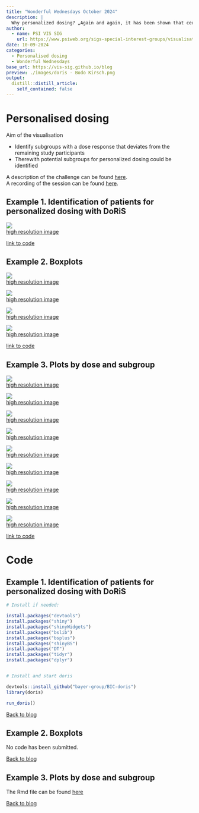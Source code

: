 ```yaml
---
title: "Wonderful Wednesdays October 2024"
description: |
  Why personalized dosing? „Again and again, it has been shown that certain patients benefit more from individual drugs, while others suffer more heavily from side effects… …and still they are usually treated with a standard dose." Free translation of a quote from Prof. Dr. Dr. Gerd Geisslinger, Executive Director, Fraunhofer Institute for Translational Medicine and Pharmacology, Frankfurt
author:
  - name: PSI VIS SIG
    url: https://www.psiweb.org/sigs-special-interest-groups/visualisation
date: 10-09-2024
categories:
  - Personalised dosing
  - Wonderful Wednesdays
base_url: https://vis-sig.github.io/blog
preview: ./images/doris - Bodo Kirsch.png
output:
  distill::distill_article:
    self_contained: false
---
```



# Personalised dosing
Aim of the visualisation

- Identify subgroups with a dose response that deviates from the remaining study participants
- Therewith potential subgroups for personalized dosing could be identified

A description of the challenge can be found [here](https://github.com/VIS-SIG/Wonderful-Wednesdays/tree/master/data/2024/2024-09-11).  
A recording of the session can be found [here](https://psiweb.org/vod/item/psi-vissig-wonderful-wednesday-55).

<a id="example1"></a>

## Example 1. Identification of patients for personalized dosing with DoRiS

![](./images/doris - Bodo Kirsch.png)  
[high resolution image](./images/doris - Bodo Kirsch.png)  

[link to code](#example1 code)


<a id="example2"></a>

## Example 2. Boxplots

![](./images/average.png)  
[high resolution image](./images/average.png)  

![](./images/boxplot.png)  
[high resolution image](./images/boxplot.png)  

![](./images/boxplot_rugs.png)  
[high resolution image](./images/boxplot_rugs.png)  

![](./images/augmented_boxplot.png)  
[high resolution image](./images/augmented_boxplot.png)  

[link to code](#example2 code)

<a id="example3"></a>

## Example 3. Plots by dose and subgroup

![](./images/Fig1_DoseVsTarget_allPatients - Thomas Weissensteiner.png)  
[high resolution image](./images/Fig1_DoseVsTarget_allPatients - Thomas Weissensteiner.pdf)  

![](./images/Fig2a_bestMedianResponse_subgroupOverview_numbers - Thomas Weissensteiner.png)  
[high resolution image](./images/Fig2a_bestMedianResponse_subgroupOverview_numbers - Thomas Weissensteiner.pdf)

![](./images/Fig2b_bestMedianResponse_subgroupOverview_pWilcox - Thomas Weissensteiner.png)  
[high resolution image](./images/Fig2b_bestMedianResponse_subgroupOverview_pWilcox - Thomas Weissensteiner.pdf)  

![](./images/Fig2c_bestMedianResponse_subgroupOverview_pMood - Thomas Weissensteiner.png)  
[high resolution image](./images/Fig2c_bestMedianResponse_subgroupOverview_pMood - Thomas Weissensteiner.pdf)  

![](./images/Fig3a_doseResponse_sex_type - Thomas Weissensteiner.png)  
[high resolution image](./images/Fig3a_doseResponse_sex_type - Thomas Weissensteiner.pdf)  

![](./images/Fig3b_doseResponse_type_race - Thomas Weissensteiner.png)  
[high resolution image](./images/Fig3b_doseResponse_type_race - Thomas Weissensteiner.pdf)  

![](./images/Fig3c_doseResponse_sex_race - Thomas Weissensteiner.png)  
[high resolution image](./images/Fig3c_doseResponse_sex_race - Thomas Weissensteiner.pdf)  

![](./images/Fig4a_bestRespondersVsRemaining - Thomas Weissensteiner.png)  
[high resolution image](./images/Fig4a_bestRespondersVsRemaining - Thomas Weissensteiner.pdf)  

![](./images/Fig4b_worstRespondersVsRemaining - Thomas Weissensteiner.png)  
[high resolution image](./images/Fig4b_worstRespondersVsRemaining - Thomas Weissensteiner.pdf)  

[link to code](#example3 code)

<a id="example4"></a>



# Code

<a id="example1 code"></a>

## Example 1. Identification of patients for personalized dosing with DoRiS

```r
# Install if needed:

install.packages("devtools")
install.packages("shiny")
install.packages("shinyWidgets")
install.packages("bslib")
install.packages("bsplus")
install.packages("shinyBS")
install.packages("DT")
install.packages("tidyr")
install.packages("dplyr")


# Install and start doris

devtools::install_github("bayer-group/BIC-doris")
library(doris)

run_doris()
```


[Back to blog](#example1)



<a id="example2 code"></a>

## Example 2. Boxplots

No code has been submitted.

[Back to blog](#example2)


<a id="example3 code"></a>

## Example 3. Plots by dose and subgroup

The Rmd file can be found [here](./code/WWchallenge110924_v3 - Thomas Weissensteiner.Rmd)

[Back to blog](#example3)